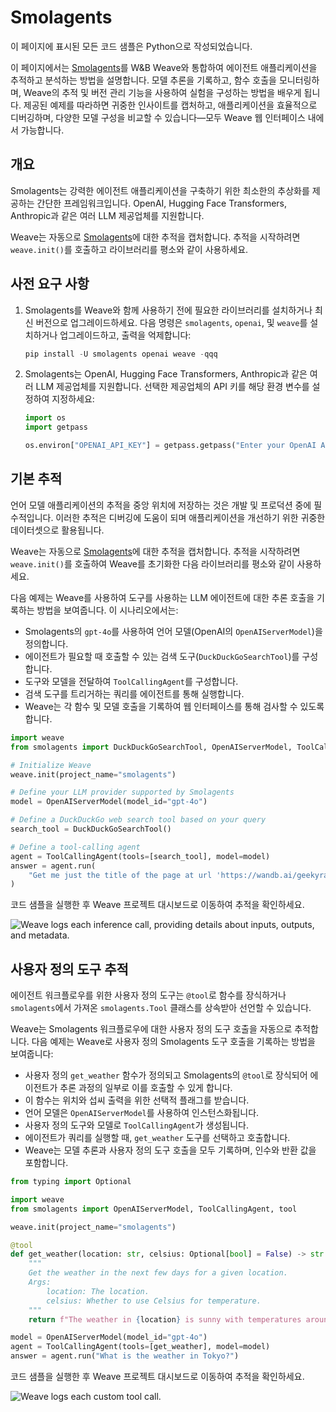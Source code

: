 # Smolagents

<Warning>
  이 페이지에 표시된 모든 코드 샘플은 Python으로 작성되었습니다.
</Warning>

이 페이지에서는 [Smolagents](https://huggingface.co/docs/smolagents/en/index)를 W\&B Weave와 통합하여 에이전트 애플리케이션을 추적하고 분석하는 방법을 설명합니다. 모델 추론을 기록하고, 함수 호출을 모니터링하며, Weave의 추적 및 버전 관리 기능을 사용하여 실험을 구성하는 방법을 배우게 됩니다. 제공된 예제를 따라하면 귀중한 인사이트를 캡처하고, 애플리케이션을 효율적으로 디버깅하며, 다양한 모델 구성을 비교할 수 있습니다—모두 Weave 웹 인터페이스 내에서 가능합니다.

## 개요

Smolagents는 강력한 에이전트 애플리케이션을 구축하기 위한 최소한의 추상화를 제공하는 간단한 프레임워크입니다. OpenAI, Hugging Face Transformers, Anthropic과 같은 여러 LLM 제공업체를 지원합니다.

Weave는 자동으로 [Smolagents](https://huggingface.co/docs/smolagents/en/index)에 대한 추적을 캡처합니다. 추적을 시작하려면 `weave.init()`를 호출하고 라이브러리를 평소와 같이 사용하세요.

## 사전 요구 사항

1. Smolagents를 Weave와 함께 사용하기 전에 필요한 라이브러리를 설치하거나 최신 버전으로 업그레이드하세요. 다음 명령은 `smolagents`, `openai`, 및 `weave`를 설치하거나 업그레이드하고, 출력을 억제합니다:

   ```python
   pip install -U smolagents openai weave -qqq
   ```

2. Smolagents는 OpenAI, Hugging Face Transformers, Anthropic과 같은 여러 LLM 제공업체를 지원합니다. 선택한 제공업체의 API 키를 해당 환경 변수를 설정하여 지정하세요:

   ```python
   import os
   import getpass

   os.environ["OPENAI_API_KEY"] = getpass.getpass("Enter your OpenAI API key: ")
   ```

## 기본 추적

언어 모델 애플리케이션의 추적을 중앙 위치에 저장하는 것은 개발 및 프로덕션 중에 필수적입니다. 이러한 추적은 디버깅에 도움이 되며 애플리케이션을 개선하기 위한 귀중한 데이터셋으로 활용됩니다.

Weave는 자동으로 [Smolagents](https://huggingface.co/docs/smolagents/en/index)에 대한 추적을 캡처합니다. 추적을 시작하려면 `weave.init()`를 호출하여 Weave를 초기화한 다음 라이브러리를 평소와 같이 사용하세요.

다음 예제는 Weave를 사용하여 도구를 사용하는 LLM 에이전트에 대한 추론 호출을 기록하는 방법을 보여줍니다. 이 시나리오에서는:

* Smolagents의 `gpt-4o`를 사용하여 언어 모델(OpenAI의 `OpenAIServerModel`)을 정의합니다.
* 에이전트가 필요할 때 호출할 수 있는 검색 도구(`DuckDuckGoSearchTool`)를 구성합니다.
* 도구와 모델을 전달하여 `ToolCallingAgent`를 구성합니다.
* 검색 도구를 트리거하는 쿼리를 에이전트를 통해 실행합니다.
* Weave는 각 함수 및 모델 호출을 기록하여 웹 인터페이스를 통해 검사할 수 있도록 합니다.

```python
import weave
from smolagents import DuckDuckGoSearchTool, OpenAIServerModel, ToolCallingAgent

# Initialize Weave
weave.init(project_name="smolagents")

# Define your LLM provider supported by Smolagents
model = OpenAIServerModel(model_id="gpt-4o")

# Define a DuckDuckGo web search tool based on your query
search_tool = DuckDuckGoSearchTool()

# Define a tool-calling agent
agent = ToolCallingAgent(tools=[search_tool], model=model)
answer = agent.run(
    "Get me just the title of the page at url 'https://wandb.ai/geekyrakshit/story-illustration/reports/Building-a-GenAI-assisted-automatic-story-illustrator--Vmlldzo5MTYxNTkw'?"
)
```

코드 샘플을 실행한 후 Weave 프로젝트 대시보드로 이동하여 추적을 확인하세요.

![Weave logs each inference call, providing details about inputs, outputs, and metadata.](./imgs/smolagents-trace.png)

## 사용자 정의 도구 추적

에이전트 워크플로우를 위한 사용자 정의 도구는 `@tool`로 함수를 장식하거나 `smolagents`에서 가져온 `smolagents.Tool` 클래스를 상속받아 선언할 수 있습니다.

Weave는 Smolagents 워크플로우에 대한 사용자 정의 도구 호출을 자동으로 추적합니다. 다음 예제는 Weave로 사용자 정의 Smolagents 도구 호출을 기록하는 방법을 보여줍니다:

* 사용자 정의 `get_weather` 함수가 정의되고 Smolagents의 `@tool`로 장식되어 에이전트가 추론 과정의 일부로 이를 호출할 수 있게 합니다.
* 이 함수는 위치와 섭씨 출력을 위한 선택적 플래그를 받습니다.
* 언어 모델은 `OpenAIServerModel`를 사용하여 인스턴스화됩니다.
* 사용자 정의 도구와 모델로 `ToolCallingAgent`가 생성됩니다.
* 에이전트가 쿼리를 실행할 때, `get_weather` 도구를 선택하고 호출합니다.
* Weave는 모델 추론과 사용자 정의 도구 호출을 모두 기록하며, 인수와 반환 값을 포함합니다.

```python
from typing import Optional

import weave
from smolagents import OpenAIServerModel, ToolCallingAgent, tool

weave.init(project_name="smolagents")

@tool
def get_weather(location: str, celsius: Optional[bool] = False) -> str:
    """
    Get the weather in the next few days for a given location.
    Args:
        location: The location.
        celsius: Whether to use Celsius for temperature.
    """
    return f"The weather in {location} is sunny with temperatures around 7°C."

model = OpenAIServerModel(model_id="gpt-4o")
agent = ToolCallingAgent(tools=[get_weather], model=model)
answer = agent.run("What is the weather in Tokyo?")
```

코드 샘플을 실행한 후 Weave 프로젝트 대시보드로 이동하여 추적을 확인하세요.

![Weave logs each custom tool call.](./imgs/smolagents-custom-tool.png)
